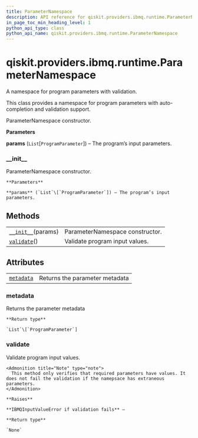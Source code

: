 ```yaml
---
title: ParameterNamespace
description: API reference for qiskit.providers.ibmq.runtime.ParameterNamespace
in_page_toc_min_heading_level: 1
python_api_type: class
python_api_name: qiskit.providers.ibmq.runtime.ParameterNamespace
---
```


# qiskit.providers.ibmq.runtime.ParameterNamespace

<Class id="qiskit.providers.ibmq.runtime.ParameterNamespace" github="https://github.com/qiskit/qiskit-ibmq-provider/tree/stable/0.15/qiskit/providers/ibmq/runtime/runtime_program.py" signature="ParameterNamespace(params)">
  A namespace for program parameters with validation.

  This class provides a namespace for program parameters with auto-completion and validation support.

  ParameterNamespace constructor.

  **Parameters**

  **params** (`List`\[`ProgramParameter`]) – The program’s input parameters.

  ### \_\_init\_\_

  <Function id="qiskit.providers.ibmq.runtime.ParameterNamespace.__init__" name="__init__" signature="__init__(params)">
    ParameterNamespace constructor.

    **Parameters**

    **params** (`List`\[`ProgramParameter`]) – The program’s input parameters.
  </Function>

  ## Methods

  |                                                                                                                                              |                                 |
  | -------------------------------------------------------------------------------------------------------------------------------------------- | ------------------------------- |
  | [`__init__`](#qiskit.providers.ibmq.runtime.ParameterNamespace.__init__ "qiskit.providers.ibmq.runtime.ParameterNamespace.__init__")(params) | ParameterNamespace constructor. |
  | [`validate`](#qiskit.providers.ibmq.runtime.ParameterNamespace.validate "qiskit.providers.ibmq.runtime.ParameterNamespace.validate")()       | Validate program input values.  |

  ## Attributes

  |                                                                                                                                      |                                |
  | ------------------------------------------------------------------------------------------------------------------------------------ | ------------------------------ |
  | [`metadata`](#qiskit.providers.ibmq.runtime.ParameterNamespace.metadata "qiskit.providers.ibmq.runtime.ParameterNamespace.metadata") | Returns the parameter metadata |

  ### metadata

  <Function id="qiskit.providers.ibmq.runtime.ParameterNamespace.metadata" name="metadata" signature="property metadata">
    Returns the parameter metadata

    **Return type**

    `List`\[`ProgramParameter`]
  </Function>

  ### validate

  <Function id="qiskit.providers.ibmq.runtime.ParameterNamespace.validate" name="validate" signature="validate()">
    Validate program input values.

    <Admonition title="Note" type="note">
      This method only verifies that required parameters have values. It does not fail the validation if the namepsace has extraneous parameters.
    </Admonition>

    **Raises**

    **IBMQInputValueError if validation fails** –

    **Return type**

    `None`
  </Function>
</Class>

